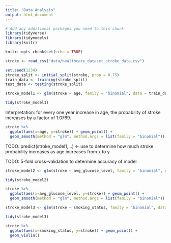 ```yaml
---
title: "Data Analysis"
output: html_document
---
```

```r
# Add any additional packages you need to this chunk
library(tidyverse)
library(tidymodels)
library(knitr)
```

```r
knitr::opts_chunk$set(echo = TRUE)
```

```r
stroke <- read_csv("data/healthcare_dataset_stroke_data.csv")
```



```r
set.seed(1234)
stroke_split <- initial_split(stroke, prop = 0.75)
train_data <- training(stroke_split) 
test_data <- testing(stroke_split)
```

```r
stroke_model1 <- glm(stroke ~ age, family = "binomial", data = train_data)
```

```r
tidy(stroke_model1)
```
Interpretation: for every one year increase in age, the probability of stroke increases by a factor of 1.0769.

```r
stroke %>%
  ggplot(aes(x=age, y=stroke)) + geom_point() + 
  geom_smooth(method = "glm", method.args = list(family = "binomial"))
```

TODO: predict(stroke_model1, ..) <- use to determine how much stroke probability increases as age increases from x to y

TODO: 5-fold cross-validation to determine accuracy of model

```r
stroke_model2 <- glm(stroke ~ avg_glucose_level, family = "binomial", data = train_data)
```
```r
tidy(stroke_model2) 

```

```r
stroke %>%
  ggplot(aes(x=avg_glucose_level, y=stroke)) + geom_point() + 
  geom_smooth(method = "glm", method.args = list(family = "binomial"))
```
```r

stroke_model3 <- glm(stroke ~ smoking_status, family = "binomial", data = train_data)
```
```r
tidy(stroke_model3) 

```

```r
stroke %>%
  ggplot(aes(x=smoking_status, y=stroke)) + geom_point() + 
  geom_violin()
```